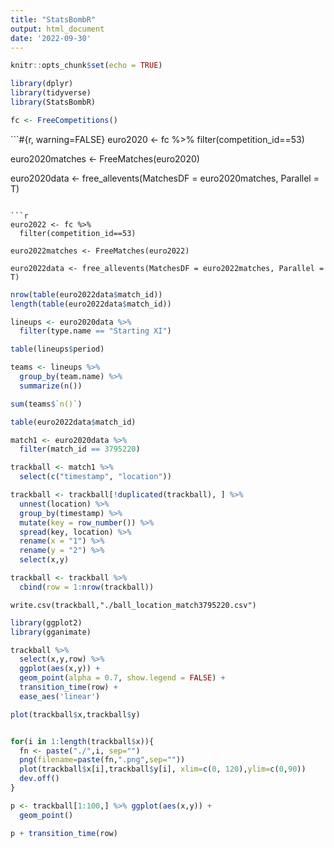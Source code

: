 ```yaml
---
title: "StatsBombR"
output: html_document
date: '2022-09-30'
---
```


```r
knitr::opts_chunk$set(echo = TRUE)
```

```r
library(dplyr)
library(tidyverse)
library(StatsBombR)
```

```r
fc <- FreeCompetitions()
```

```#{r, warning=FALSE}
euro2020 <- fc %>%
  filter(competition_id==53)

euro2020matches <- FreeMatches(euro2020)

euro2020data <- free_allevents(MatchesDF = euro2020matches, Parallel = T)
```

```r
euro2022 <- fc %>%
  filter(competition_id==53)

euro2022matches <- FreeMatches(euro2022)

euro2022data <- free_allevents(MatchesDF = euro2022matches, Parallel = T)
```


```r
nrow(table(euro2022data$match_id))
length(table(euro2022data$match_id))
```

```r
lineups <- euro2020data %>%
  filter(type.name == "Starting XI")
```

```r
table(lineups$period)
```

```r
teams <- lineups %>%
  group_by(team.name) %>%
  summarize(n())

sum(teams$`n()`)
```
```r
table(euro2022data$match_id)
```

```r
match1 <- euro2020data %>%
  filter(match_id == 3795220)
```

```r
trackball <- match1 %>%
  select(c("timestamp", "location"))

trackball <- trackball[!duplicated(trackball), ] %>%
  unnest(location) %>% 
  group_by(timestamp) %>% 
  mutate(key = row_number()) %>% 
  spread(key, location) %>%
  rename(x = "1") %>%
  rename(y = "2") %>%
  select(x,y)

trackball <- trackball %>%
  cbind(row = 1:nrow(trackball))
```

```
write.csv(trackball,"./ball_location_match3795220.csv")
```

```r
library(ggplot2)
library(gganimate)
```


```r
trackball %>%
  select(x,y,row) %>%
  ggplot(aes(x,y)) +
  geom_point(alpha = 0.7, show.legend = FALSE) +
  transition_time(row) +
  ease_aes('linear')
```

```r
plot(trackball$x,trackball$y)
```

```r

```

```r
for(i in 1:length(trackball$x)){
  fn <- paste("./",i, sep="")
  png(filename=paste(fn,".png",sep=""))
  plot(trackball$x[i],trackball$y[i], xlim=c(0, 120),ylim=c(0,90))
  dev.off()
}
```

```r
p <- trackball[1:100,] %>% ggplot(aes(x,y)) +
  geom_point()
```

```r
p + transition_time(row)
```










